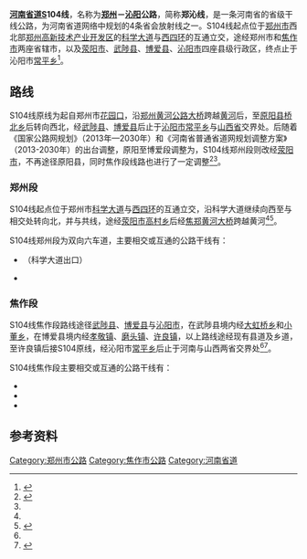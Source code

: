 {{中国省道信息框
|省=河南
|省道编号=104
|起点=[[河南省|河南省]][[郑州市|郑州市]][[郑州四环路|西四环]]
|终点=河南省[[沁阳市|沁阳市]][[常平乡|常平乡]]
|最近通车日期=
|规划总长度=
|别称=郑沁线}}

'''[[河南省道|河南省道]]S104线'''，名称为'''[[郑州|郑州]]－[[沁阳|沁阳]]公路'''，简称'''郑沁线'''，是一条河南省的省级干线公路，为河南省道网络中规划的4条省会放射线之一。S104线起点位于[[郑州市|郑州市]]西北部[[郑州高新技术产业开发区|郑州高新技术产业开发区]]的[[科学大道_(郑州)|科学大道]]与[[郑州四环路|西四环]]的互通立交，途经郑州市和[[焦作市|焦作市]]两座省辖市，以及[[荥阳市|荥阳市]]、[[武陟县|武陟县]]、[[博爱县|博爱县]]、[[沁阳市|沁阳市]]四座县级行政区，终点止于沁阳市[[常平乡|常平乡]]<ref name=sd2013>{{cite web |title=河南省普通省道网规划调整方案（2013-2030年） |url=http://www.hncd.gov.cn/portal/dzzw/zwgg/webinfo/2014/08/1408408620611868.htm |website=河南省交通运输厅 |accessdate=2020-08-26 |archive-date=2017-04-12 |archive-url=https://web.archive.org/web/20170412222239/http://www.hncd.gov.cn/portal/dzzw/zwgg/webinfo/2014/08/1408408620611868.htm |dead-url=yes }}</ref>。

== 路线 ==
S104线原线为起自郑州市[[花园口镇_(郑州市)|花园口]]，沿[[郑州黄河公路大桥|郑州黄河公路大桥]]跨越[[黄河|黄河]]后，至[[原阳县|原阳县]][[桥北乡|桥北乡]]后转向西北，经[[武陟县|武陟县]]、[[博爱县|博爱县]]后止于[[沁阳市|沁阳市]][[常平乡|常平乡]]与[[山西省|山西省]]交界处。后随着《国家公路网规划》（2013年—2030年）和《河南省普通省道网规划调整方案》（2013-2030年）的出台调整，原阳至博爱段调整为{{中国国道名|327}}，S104线郑州段则改经[[荥阳市|荥阳市]]，不再途径原阳县，同时焦作段线路也进行了一定调整<ref>{{cite web |title=国家公路网规划（2013 年-2030 年） |url=http://www.ndrcict.org.cn/sites/default/files/nrp2013-2030.pdf |accessdate=2020-09-13 }}{{Dead link}}</ref><ref name=sd2013 />。

=== 郑州段 ===
S104线起点位于郑州市[[科学大道_(郑州)|科学大道]]与[[郑州四环路|西四环]]的互通立交，沿科学大道继续向西至与{{中国国道名|234}}相交处转向北，并与{{中国国道名|234}}共线，途经[[荥阳市|荥阳市]][[高村乡_(荥阳市)|高村乡]]后经[[焦郑黄河大桥|焦郑黄河大桥]]跨越黄河<ref name=sd2013 /><ref>{{cite web |title=荥阳市公路、桥梁建设概况 |url=http://www.xingyang.gov.cn/sitesources/xysrmzf/page_pc/mlyy/lyjt/articleb367c94ea7df40f6ac9116230a50ef74.html |website=荥阳市人民政府 |accessdate=2020-09-13 }}{{Dead link}}</ref>。

S104线郑州段为双向六车道，主要相交或互通的公路干线有：
* {{China Expwy Name|G3001}}（科学大道出口）
* {{中国国道名|234}}

=== 焦作段 ===
S104线焦作段路线途径[[武陟县|武陟县]]、[[博爱县|博爱县]]与[[沁阳市|沁阳市]]，在武陟县境内经[[大虹桥乡|大虹桥乡]]和[[小董乡|小董乡]]，在博爱县境内经[[孝敬镇|孝敬镇]]、[[磨头镇_(博爱县)|磨头镇]]、[[许良镇|许良镇]]，以上路线途经现有县道及乡道，至许良镇后接S104原线，经沁阳市[[常平乡|常平乡]]后止于河南与山西两省交界处<ref name=sd2013 /><ref>{{cite web |title=《焦作市全域旅游综合交通规划》（2018年） |url=http://www.hnrbi.com/res/pc/fruit/zhjtgh/2019/2019DCR0JDdlUl.html |website=河南省交通规划设计研究院股份有限公司 |accessdate=2020-09-13}}</ref>。

S104线焦作段主要相交或互通的公路干线有：
* {{中国国道名|207}}
* {{中国国道名|327}}
* {{中国省道名|307|P=河南}}

== 参考资料 ==
{{reflist}}

{{河南省道}}
{{郑州主要道路}}
[[Category:郑州市公路|Category:郑州市公路]]
[[Category:焦作市公路|Category:焦作市公路]]
[[Category:河南省道|Category:河南省道]]